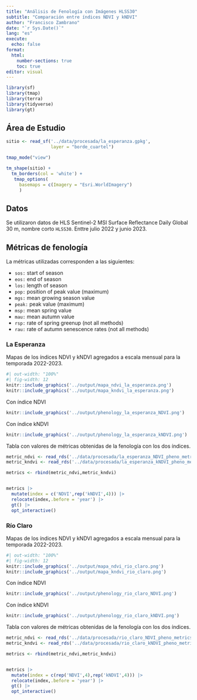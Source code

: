 ```yaml
---
title: "Análisis de Fenología con Imágenes HLSS30"
subtitle: "Comparación entre índices NDVI y kNDVI"
author: "Francisco Zambrano"
date: "`r Sys.Date()`"
lang: "es"
execute: 
  echo: false
format:
  html:
    number-sections: true
    toc: true
editor: visual
---
```


```r
library(sf)
library(tmap)
library(terra)
library(tidyverse)
library(gt)
```

## Área de Estudio

```r
sitio <- read_sf('../data/procesada/la_esperanza.gpkg',
                 layer = "borde_cuartel")

tmap_mode("view")

tm_shape(sitio) +
  tm_borders(col = 'white') +
   tmap_options(
     basemaps = c(Imagery = "Esri.WorldImagery")
     )
```

## Datos

Se utilizaron datos de HLS Sentinel-2 MSI Surface Reflectance Daily Global 30 m, nombre corto `HLSS30`. Enttre julio 2022 y junio 2023.

## Métricas de fenología

La métricas utilizadas corresponden a las siguientes:

- `sos:` start of season
- `eos:` end of season
- `los:` length of season
- `pop:` position of peak value (maximum)
- `mgs:` mean growing season value
- `peak:` peak value (maximum)
- `msp:` mean spring value
- `mau:` mean autumn value
- `rsp:` rate of spring greenup (not all methods)
- `rau:` rate of autumn senescence rates (not all methods)


### La Esperanza

Mapas de los índices NDVI y kNDVI agregados a escala mensual para la temporada 2022-2023.


```r
#| out-width: "100%"
#| fig-width: 12
knitr::include_graphics('../output/mapa_ndvi_la_esperanza.png')
knitr::include_graphics('../output/mapa_kndvi_la_esperanza.png')
```

Con índice NDVI

```r
knitr::include_graphics('../output/phenology_la_esperanza_NDVI.png')
```

Con índice kNDVI
```r
knitr::include_graphics('../output/phenology_la_esperanza_kNDVI.png')
```

Tabla con valores de métricas obtenidas de la fenología con los dos índices.

```r
metric_ndvi <- read_rds('../data/procesada/la_esperanza_NDVI_pheno_metrics.rds')
metric_kndvi <- read_rds('../data/procesada/la_esperanza_kNDVI_pheno_metrics.rds')

metrics <- rbind(metric_ndvi,metric_kndvi)


metrics |>
  mutate(index = c('NDVI',rep('kNDVI',4))) |>
  relocate(index,.before = 'year') |>
  gt() |>
  opt_interactive()
```

### Río Claro

Mapas de los índices NDVI y kNDVI agregados a escala mensual para la temporada 2022-2023.


```r
#| out-width: "100%"
#| fig-width: 12
knitr::include_graphics('../output/mapa_ndvi_rio_claro.png')
knitr::include_graphics('../output/mapa_kndvi_rio_claro.png')
```

Con índice NDVI

```r
knitr::include_graphics('../output/phenology_rio_claro_NDVI.png')
```

Con índice kNDVI
```r
knitr::include_graphics('../output/phenology_rio_claro_kNDVI.png')
```

Tabla con valores de métricas obtenidas de la fenología con los dos índices.

```r
metric_ndvi <- read_rds('../data/procesada/rio_claro_NDVI_pheno_metrics.rds')
metric_kndvi <- read_rds('../data/procesada/rio_claro_kNDVI_pheno_metrics.rds')

metrics <- rbind(metric_ndvi,metric_kndvi)


metrics |>
  mutate(index = c(rep('NDVI',4),rep('kNDVI',4))) |>
  relocate(index,.before = 'year') |>
  gt() |>
  opt_interactive()
```

